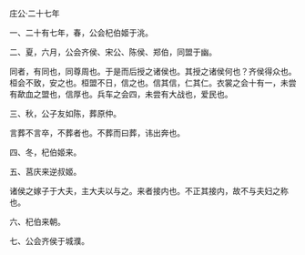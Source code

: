 

庄公·二十七年

一、二十有七年，春，公会杞伯姬于洮。

二、夏，六月，公会齐侯、宋公、陈侯、郑伯，同盟于幽。

同者，有同也，同尊周也。于是而后授之诸侯也。其授之诸侯何也？齐侯得众也。桓会不致，安之也。桓盟不日，信之也。信其信，仁其仁。衣裳之会十有一，未尝有歃血之盟也，信厚也。兵车之会四，未尝有大战也，爱民也。

三、秋，公子友如陈，葬原仲。

言葬不言卒，不葬者也。不葬而曰葬，讳出奔也。

四、冬，杞伯姬来。

五、莒庆来逆叔姬。

诸侯之嫁子于大夫，主大夫以与之。来者接内也。不正其接内，故不与夫妇之称也。

六、杞伯来朝。

七、公会齐侯于城濮。

